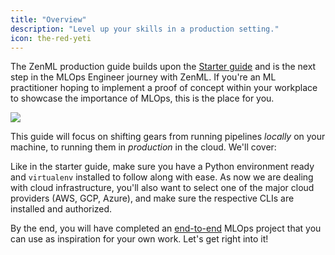 ```yaml
---
title: "Overview"
description: "Level up your skills in a production setting."
icon: the-red-yeti
---
```


The ZenML production guide builds upon the [Starter guide](/versions/0.66.0/user-guide/starter-guide) and is the next step in the MLOps Engineer journey with ZenML. If you're an ML practitioner hoping to implement a proof of concept within your workplace to showcase the importance of MLOps, this is the place for you.
<Frame caption="ZenML simplifies development of MLOps pipelines that can span multiple production stacks.">
  <img src="/images/user-guide/Fstack_showcase.png" />
</Frame>

This guide will focus on shifting gears from running pipelines _locally_ on your machine, to running them in _production_ in the cloud. We'll cover:

<CardGroup cols={2}>
  <Card title="Deploying ZenML" icon="rocket" href="/versions/0.66.0/user-guide/production-guide/deploying-zenml" horizontal/>
  <Card title="Understanding stacks" icon="layer-group" href="/versions/0.66.0/user-guide/production-guide/understand-stacks"horizontal />
  <Card title="Connecting remote storage" icon="database" href="/versions/0.66.0/user-guide/production-guide/remote-storage" horizontal/>
  <Card title="Orchestrating on the cloud" icon="cloud" href="/versions/0.66.0/user-guide/production-guide/cloud-orchestration"horizontal />
  <Card title="Configuring the pipeline to scale compute" icon="sliders" href="/versions/0.66.0/user-guide/production-guide/configure-pipeline" horizontal/>
  <Card title="Configure a code repository" icon="code-branch" href="/versions/0.66.0/user-guide/production-guide/connect-code-repository" horizontal/>
</CardGroup>

Like in the starter guide, make sure you have a Python environment ready and `virtualenv` installed to follow along with ease. As now we are dealing with cloud infrastructure, you'll also want to select one of the major cloud providers (AWS, GCP, Azure), and make sure the respective CLIs are installed and authorized.

By the end, you will have completed an [end-to-end](/versions/0.66.0/user-guide/production-guide/end-to-end) MLOps project that you can use as inspiration for your own work. Let's get right into it!

